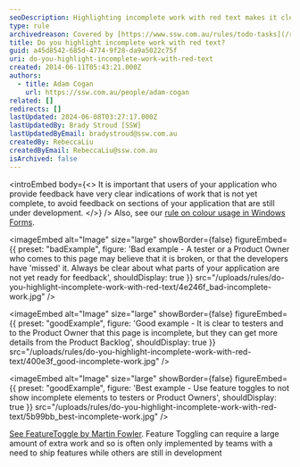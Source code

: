 ```yaml
---
seoDescription: Highlighting incomplete work with red text makes it clear to testers and Product Owners which parts of your application are not yet ready for feedback.
type: rule
archivedreason: Covered by [https://www.ssw.com.au/rules/todo-tasks](/rules/todo-tasks)
title: Do you highlight incomplete work with red text?
guid: a45d8542-685d-4774-9f28-da9a5022c75f
uri: do-you-highlight-incomplete-work-with-red-text
created: 2014-06-11T05:43:21.000Z
authors:
  - title: Adam Cogan
    url: https://ssw.com.au/people/adam-cogan
related: []
redirects: []
lastUpdated: 2024-06-08T03:27:17.000Z
lastUpdatedBy: Brady Stroud [SSW]
lastUpdatedByEmail: bradystroud@ssw.com.au
createdBy: RebeccaLiu
createdByEmail: RebeccaLiu@ssw.com.au
isArchived: false
---
```


<introEmbed
  body={<>
It is important that users of your application who provide feedback have very clear indications of work that is not yet complete, to avoid feedback on sections of your application that are still under development.
  </>}
/>
Also, see our [rule on colour usage in Windows Forms](https://www.ssw.com.au/ssw/Standards/rules/rulestobetterwindowsforms.aspx#RedYellowDesigner).

<imageEmbed
  alt="Image"
  size="large"
  showBorder={false}
  figureEmbed={{
    preset: "badExample",
    figure: 'Bad example - A tester or a Product Owner who comes to this page may believe that it is broken, or that the developers have \'missed\' it. Always be clear about what parts of your application are not yet ready for feedback',
    shouldDisplay: true
  }}
  src="/uploads/rules/do-you-highlight-incomplete-work-with-red-text/4e246f_bad-incomplete-work.jpg"
/>

<imageEmbed
  alt="Image"
  size="large"
  showBorder={false}
  figureEmbed={{
    preset: "goodExample",
    figure: 'Good example - It is clear to testers and to the Product Owner that this page is incomplete, but they can get more details from the Product Backlog',
    shouldDisplay: true
  }}
  src="/uploads/rules/do-you-highlight-incomplete-work-with-red-text/400e3f_good-incomplete-work.jpg"
/>

<imageEmbed
  alt="Image"
  size="large"
  showBorder={false}
  figureEmbed={{
    preset: "goodExample",
    figure: 'Best example - Use feature toggles to not show incomplete elements to testers or Product Owners',
    shouldDisplay: true
  }}
  src="/uploads/rules/do-you-highlight-incomplete-work-with-red-text/5b99bb_best-incomplete-work.jpg"
/>

[See FeatureToggle by Martin Fowler](https://martinfowler.com/articles/feature-toggles.html). Feature Toggling can require a large amount of extra work and so is often only implemented by teams with a need to ship features while others are still in development
